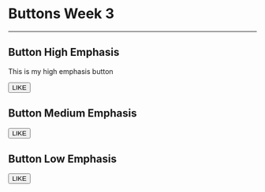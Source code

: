 



<Meta title="Week Three Buttons" />






# Buttons Week 3

------------------------------------------


## Button High Emphasis



This is my high emphasis button



<Canvas>
<Story name="High Emphasis">
<Button paddingLeft="16px" bkgColor="#7F54B3">LIKE</Button>
</Story>
</Canvas>



## Button Medium Emphasis






<Canvas>
<Story name="Medium Emphasis">
<Button border ="1px solid #7F54B3" bkgColor="transparent" fontColor="#7F54B3">LIKE</Button>
</Story>
</Canvas>

## Button Low Emphasis

<Canvas>
<Story name="Low Emphasis">
<Button bkgColor="transparent" fontColor="#7F54B3">LIKE</Button>
</Story>
</Canvas>